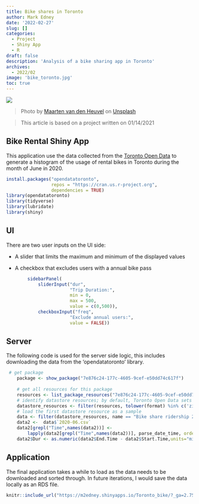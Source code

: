 ```yaml
---
title: Bike shares in Toronto
author: Mark Edney
date: '2022-02-27'
slug: []
categories:
  - Project
  - Shiny App
  - R
draft: false
description: 'Analysis of a bike sharing app in Toronto'
archives:
  - 2022/02
image: 'bike_toronto.jpg'
toc: true
---
```


![](bike_toronto.jpg)

> Photo by [Maarten van den Heuvel](https://unsplash.com/@mvdheuvel?utm_source=unsplash&utm_medium=referral&utm_content=creditCopyText) on [Unsplash](https://unsplash.com/s/photos/toronto-bike?utm_source=unsplash&utm_medium=referral&utm_content=creditCopyText)

> This article is based on a project written on 01/14/2021

## Bike Rental Shiny App

This application use the data collected from the [Toronto Open Data](https://open.toronto.ca/dataset/bike-share-toronto-ridership-data/) to generate a histogram of the usage of rental bikes in Toronto during the month of June in 2020.

```r
install.packages("opendatatoronto", 
                 repos = "https://cran.us.r-project.org",
                 dependencies = TRUE)
library(opendatatoronto)
library(tidyverse)
library(lubridate)
library(shiny)
```

## UI

There are two user inputs on the UI side:

-   A slider that limits the maximum and minimum of the displayed values

-   A checkbox that excludes users with a annual bike pass

```r
        sidebarPanel(
            sliderInput("dur",
                        "Trip Duration:",
                        min = 0,
                        max = 500,
                        value = c(0,500)),
            checkboxInput("freq",
                        "Exclude annual users:",
                        value = FALSE))
```

## Server

The following code is used for the server side logic, this includes downloading the data from the 'opendatatoronto' library.

```r
 # get package
    package <- show_package("7e876c24-177c-4605-9cef-e50dd74c617f")
    
    # get all resources for this package
    resources <- list_package_resources("7e876c24-177c-4605-9cef-e50dd74c617f")
    # identify datastore resources; by default, Toronto Open Data sets datastore resource format to CSV for non-geospatial and GeoJSON for geospatial resources
    datastore_resources <- filter(resources, tolower(format) %in% c('zip', 'geojson'))
    # load the first datastore resource as a sample
    data <- filter(datastore_resources, name == "Bike share ridership 2020") %>% get_resource()
    data2 <-  data$`2020-06.csv`
    data2[grepl("Time",names(data2))] <- 
        lapply(data2[grepl("Time",names(data2))], parse_date_time, orders = "mdy HM")
    data2$Dur <- as.numeric(data2$End.Time - data2$Start.Time,units="mins")

```

## Application

The final application takes a while to load as the data needs to be downloaded and sorted through. In future iterations, I would save the data locally as an RDS file.

```r
knitr::include_url("https://m2edney.shinyapps.io/Toronto_bike/?_ga=2.75026646.519818068.1645317226-1341333380.1645206372")
```

